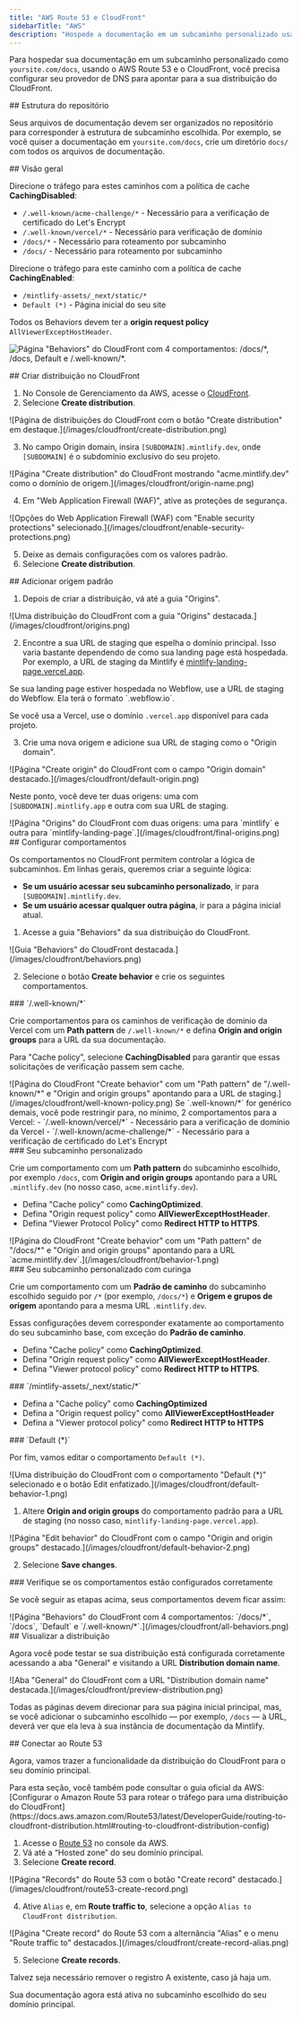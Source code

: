 ```yaml
---
title: "AWS Route 53 e CloudFront"
sidebarTitle: "AWS"
description: "Hospede a documentação em um subcaminho personalizado usando serviços da AWS"
---
```



Para hospedar sua documentação em um subcaminho personalizado como `yoursite.com/docs`, usando o AWS Route 53 e o CloudFront, você precisa configurar seu provedor de DNS para apontar para a sua distribuição do CloudFront.


<div id="repository-structure">
  ## Estrutura do repositório
</div>

Seus arquivos de documentação devem ser organizados no repositório para corresponder à estrutura de subcaminho escolhida. Por exemplo, se você quiser a documentação em `yoursite.com/docs`, crie um diretório `docs/` com todos os arquivos de documentação.

<div id="high-level-overview">
  ## Visão geral
</div>

Direcione o tráfego para estes caminhos com a política de cache **CachingDisabled**:

- `/.well-known/acme-challenge/*` - Necessário para a verificação de certificado do Let's Encrypt
- `/.well-known/vercel/*` - Necessário para verificação de domínio
- `/docs/*` - Necessário para roteamento por subcaminho
- `/docs/` - Necessário para roteamento por subcaminho

Direcione o tráfego para este caminho com a política de cache **CachingEnabled**:

- `/mintlify-assets/_next/static/*`
- `Default (*)` - Página inicial do seu site

Todos os Behaviors devem ter a **origin request policy** `AllViewerExceptHostHeader`.

![Página "Behaviors" do CloudFront com 4 comportamentos: `/docs/*`, `/docs`, `Default` e `/.well-known/*`.](/images/cloudfront/all-behaviors.png)

<div id="create-cloudfront-distribution">
  ## Criar distribuição no CloudFront
</div>

1. No Console de Gerenciamento da AWS, acesse o [CloudFront](https://aws.amazon.com/cloudfront).
2. Selecione **Create distribution**.

<Frame>
    ![Página de distribuições do CloudFront com o botão "Create distribution" em destaque.](/images/cloudfront/create-distribution.png)
  </Frame>

3. No campo Origin domain, insira `[SUBDOMAIN].mintlify.dev`, onde `[SUBDOMAIN]` é o subdomínio exclusivo do seu projeto.

<Frame>
    ![Página "Create distribution" do CloudFront mostrando "acme.mintlify.dev" como o domínio de origem.](/images/cloudfront/origin-name.png)
  </Frame>

4. Em "Web Application Firewall (WAF)", ative as proteções de segurança.

<Frame>
    ![Opções do Web Application Firewall (WAF) com "Enable security protections" selecionado.](/images/cloudfront/enable-security-protections.png)
  </Frame>

5. Deixe as demais configurações com os valores padrão.
6. Selecione **Create distribution**.

<div id="add-default-origin">
  ## Adicionar origem padrão
</div>

1. Depois de criar a distribuição, vá até a guia "Origins".

<Frame>
    ![Uma distribuição do CloudFront com a guia "Origins" destacada.](/images/cloudfront/origins.png)
  </Frame>

2. Encontre a sua URL de staging que espelha o domínio principal. Isso varia bastante dependendo de como sua landing page está hospedada. Por exemplo, a URL de staging da Mintlify é [mintlify-landing-page.vercel.app](https://mintlify-landing-page.vercel.app).

<Info>
  Se sua landing page estiver hospedada no Webflow, use a URL de staging do Webflow. Ela terá o formato `.webflow.io`.

  Se você usa a Vercel, use o domínio `.vercel.app` disponível para cada projeto.
</Info>

3. Crie uma nova origem e adicione sua URL de staging como o "Origin domain".

<Frame>
    ![Página "Create origin" do CloudFront com o campo "Origin domain" destacado.](/images/cloudfront/default-origin.png)
  </Frame>

Neste ponto, você deve ter duas origens: uma com `[SUBDOMAIN].mintlify.app` e outra com sua URL de staging.

<Frame>
  ![Página "Origins" do CloudFront com duas origens: uma para `mintlify` e outra para `mintlify-landing-page`.](/images/cloudfront/final-origins.png)
</Frame>

<div id="set-behaviors">
  ## Configurar comportamentos
</div>

Os comportamentos no CloudFront permitem controlar a lógica de subcaminhos. Em linhas gerais, queremos criar a seguinte lógica:

- **Se um usuário acessar seu subcaminho personalizado**, ir para `[SUBDOMAIN].mintlify.dev`.
- **Se um usuário acessar qualquer outra página**, ir para a página inicial atual.

1. Acesse a guia "Behaviors" da sua distribuição do CloudFront.

<Frame>
	![Guia "Behaviors" do CloudFront destacada.](/images/cloudfront/behaviors.png)
</Frame>

2. Selecione o botão **Create behavior** e crie os seguintes comportamentos.

<div id="well-known">
  ### `/.well-known/*`
</div>

Crie comportamentos para os caminhos de verificação de domínio da Vercel com um **Path pattern** de `/.well-known/*` e defina **Origin and origin groups** para a URL da sua documentação.

Para "Cache policy", selecione **CachingDisabled** para garantir que essas solicitações de verificação passem sem cache.

<Frame>
  ![Página do CloudFront "Create behavior" com um "Path pattern" de "/.well-known/*" e "Origin and origin groups" apontando para a URL de staging.](/images/cloudfront/well-known-policy.png)
</Frame>

<Info>
Se `.well-known/*` for genérico demais, você pode restringir para, no mínimo, 2 comportamentos para a Vercel:
  - `/.well-known/vercel/*` - Necessário para a verificação de domínio da Vercel
  - `/.well-known/acme-challenge/*` - Necessário para a verificação de certificado do Let's Encrypt
</Info>

<div id="your-custom-subpath">
  ### Seu subcaminho personalizado
</div>

Crie um comportamento com um **Path pattern** do subcaminho escolhido, por exemplo `/docs`, com **Origin and origin groups** apontando para a URL `.mintlify.dev` (no nosso caso, `acme.mintlify.dev`).

- Defina "Cache policy" como **CachingOptimized**.
- Defina "Origin request policy" como **AllViewerExceptHostHeader**.
- Defina "Viewer Protocol Policy" como **Redirect HTTP to HTTPS**.

<Frame>
  ![Página do CloudFront "Create behavior" com um "Path pattern" de "/docs/*" e "Origin and origin groups" apontando para a URL `acme.mintlify.dev`.](/images/cloudfront/behavior-1.png)
</Frame>

<div id="your-custom-subpath-with-wildcard">
  ### Seu subcaminho personalizado com curinga
</div>

Crie um comportamento com um **Padrão de caminho** do subcaminho escolhido seguido por `/*` (por exemplo, `/docs/*`) e **Origem e grupos de origem** apontando para a mesma URL `.mintlify.dev`.

Essas configurações devem corresponder exatamente ao comportamento do seu subcaminho base, com exceção do **Padrão de caminho**.

- Defina "Cache policy" como **CachingOptimized**.
- Defina "Origin request policy" como **AllViewerExceptHostHeader**.
- Defina "Viewer protocol policy" como **Redirect HTTP to HTTPS**.

<div id="mintlify-assets_nextstatic">
  ### `/mintlify-assets/_next/static/*`
</div>

- Defina a "Cache policy" como **CachingOptimized**
 - Defina a "Origin request policy" como **AllViewerExceptHostHeader**
 - Defina a "Viewer protocol policy" como **Redirect HTTP to HTTPS**

<div id="default">
  ### `Default (*)`
</div>

Por fim, vamos editar o comportamento `Default (*)`.

<Frame>
  ![Uma distribuição do CloudFront com o comportamento "Default (*)" selecionado e o botão Edit enfatizado.](/images/cloudfront/default-behavior-1.png)
</Frame>

1. Altere **Origin and origin groups** do comportamento padrão para a URL de staging (no nosso caso, `mintlify-landing-page.vercel.app`).

<Frame>
  ![Página "Edit behavior" do CloudFront com o campo "Origin and origin groups" destacado.](/images/cloudfront/default-behavior-2.png)
</Frame>

2. Selecione **Save changes**.

<div id="check-behaviors-are-set-up-correctly">
  ### Verifique se os comportamentos estão configurados corretamente
</div>

Se você seguir as etapas acima, seus comportamentos devem ficar assim:

<Frame>
  ![Página "Behaviors" do CloudFront com 4 comportamentos: `/docs/*`, `/docs`, `Default` e `/.well-known/*`.](/images/cloudfront/all-behaviors.png)
</Frame>

<div id="preview-distribution">
  ## Visualizar a distribuição
</div>

Agora você pode testar se sua distribuição está configurada corretamente acessando a aba "General" e visitando a URL **Distribution domain name**.

<Frame>
  ![Aba "General" do CloudFront com a URL "Distribution domain name" destacada.](/images/cloudfront/preview-distribution.png)
</Frame>

Todas as páginas devem direcionar para sua página inicial principal, mas, se você adicionar o subcaminho escolhido — por exemplo, `/docs` — à URL, deverá ver que ela leva à sua instância de documentação da Mintlify.

<div id="connect-with-route53">
  ## Conectar ao Route 53
</div>

Agora, vamos trazer a funcionalidade da distribuição do CloudFront para o seu domínio principal.

<Note>
  Para esta seção, você também pode consultar o guia oficial da AWS: [Configurar
  o Amazon Route 53 para rotear o tráfego para uma distribuição do
  CloudFront](https://docs.aws.amazon.com/Route53/latest/DeveloperGuide/routing-to-cloudfront-distribution.html#routing-to-cloudfront-distribution-config)
</Note>

1. Acesse o [Route 53](https://aws.amazon.com/route53) no console da AWS.
2. Vá até a “Hosted zone” do seu domínio principal.
3. Selecione **Create record**.

<Frame>
  ![Página "Records" do Route 53 com o botão "Create record" destacado.](/images/cloudfront/route53-create-record.png)
</Frame>

4. Ative `Alias` e, em **Route traffic to**, selecione a opção `Alias to CloudFront distribution`.

<Frame>
  ![Página "Create record" do Route 53 com a alternância "Alias" e o menu "Route traffic to" destacados.](/images/cloudfront/create-record-alias.png)
</Frame>

5. Selecione **Create records**.

<Note>
  Talvez seja necessário remover o registro A existente, caso já haja um.
</Note>

Sua documentação agora está ativa no subcaminho escolhido do seu domínio principal.

<Propagating />